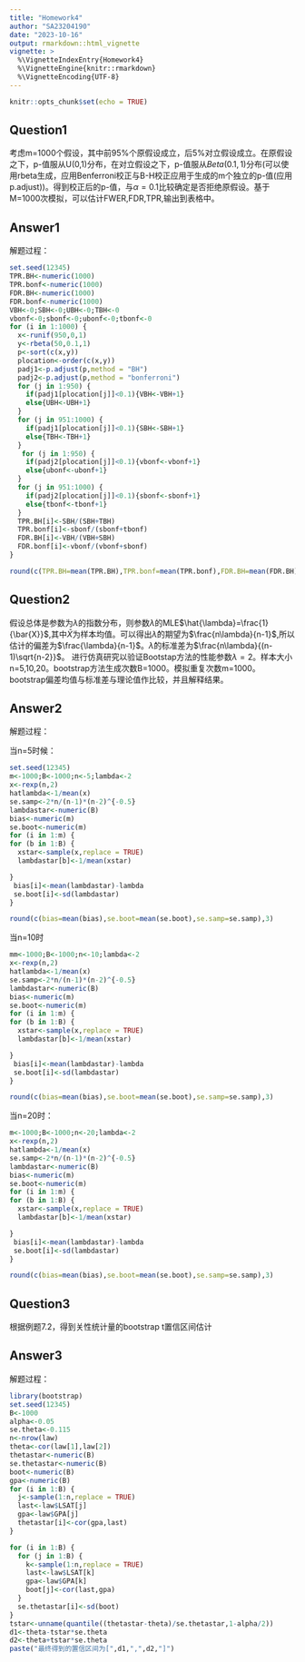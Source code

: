 ```yaml
---
title: "Homework4"
author: "SA23204190"
date: "2023-10-16"
output: rmarkdown::html_vignette
vignette: >
  %\VignetteIndexEntry{Homework4}
  %\VignetteEngine{knitr::rmarkdown}
  %\VignetteEncoding{UTF-8}
---
```


```r
knitr::opts_chunk$set(echo = TRUE)
```

## Question1

考虑m=1000个假设，其中前95%个原假设成立，后5%对立假设成立。在原假设之下，p-值服从U(0,1)分布，在对立假设之下，p-值服从$Beta(0.1,1)$分布(可以使用rbeta生成，应用Benferroni校正与B-H校正应用于生成的m个独立的p-值(应用p.adjust))。得到校正后的p-值，与$\alpha=0.1$比较确定是否拒绝原假设。基于M=1000次模拟，可以估计FWER,FDR,TPR,输出到表格中。

## Answer1

解题过程：
```r
set.seed(12345)
TPR.BH<-numeric(1000)
TPR.bonf<-numeric(1000)
FDR.BH<-numeric(1000)
FDR.bonf<-numeric(1000)
VBH<-0;SBH<-0;UBH<-0;TBH<-0
vbonf<-0;sbonf<-0;ubonf<-0;tbonf<-0
for (i in 1:1000) {
  x<-runif(950,0,1)
  y<-rbeta(50,0.1,1)
  p<-sort(c(x,y))
  plocation<-order(c(x,y))
  padj1<-p.adjust(p,method = "BH")
  padj2<-p.adjust(p,method = "bonferroni")
  for (j in 1:950) {
    if(padj1[plocation[j]]<0.1){VBH<-VBH+1}
    else{UBH<-UBH+1}
  }
  for (j in 951:1000) {
    if(padj1[plocation[j]]<0.1){SBH<-SBH+1}
    else{TBH<-TBH+1}
  }
   for (j in 1:950) {
    if(padj2[plocation[j]]<0.1){vbonf<-vbonf+1}
    else{ubonf<-ubonf+1}
  }
  for (j in 951:1000) {
    if(padj2[plocation[j]]<0.1){sbonf<-sbonf+1}
    else{tbonf<-tbonf+1}
  }
  TPR.BH[i]<-SBH/(SBH+TBH)
  TPR.bonf[i]<-sbonf/(sbonf+tbonf)
  FDR.BH[i]<-VBH/(VBH+SBH)
  FDR.bonf[i]<-vbonf/(vbonf+sbonf)
}

round(c(TPR.BH=mean(TPR.BH),TPR.bonf=mean(TPR.bonf),FDR.BH=mean(FDR.BH),FDR.bonf=mean(FDR.bonf)),4)

```

## Question2

假设总体是参数为$\lambda$的指数分布，则参数$\lambda$的MLE$\hat{\lambda}=\frac{1}{\bar{X}}$,其中$\bar{X}$为样本均值。可以得出$\hat{\lambda}$的期望为$\frac{n\lambda}{n-1}$,所以估计的偏差为$\frac{\lambda}{n-1}$。$\hat{\lambda}$的标准差为$\frac{n\lambda}{(n-1)\sqrt{n-2}}$。
进行仿真研究以验证Bootstap方法的性能参数$\lambda=2$。样本大小n=5,10,20。bootstrap方法生成次数B=1000。模拟重复次数m=1000。bootstrap偏差均值与标准差与理论值作比较，并且解释结果。

## Answer2

解题过程：

当n=5时候：
```r
set.seed(12345)
m<-1000;B<-1000;n<-5;lambda<-2
x<-rexp(n,2)
hatlambda<-1/mean(x)
se.samp<-2*n/(n-1)*(n-2)^{-0.5}
lambdastar<-numeric(B)
bias<-numeric(m)
se.boot<-numeric(m)
for (i in 1:m) {
for (b in 1:B) {
  xstar<-sample(x,replace = TRUE)
  lambdastar[b]<-1/mean(xstar)

}
 bias[i]<-mean(lambdastar)-lambda
 se.boot[i]<-sd(lambdastar)
}

round(c(bias=mean(bias),se.boot=mean(se.boot),se.samp=se.samp),3)


```
当n=10时
```r
mm<-1000;B<-1000;n<-10;lambda<-2
x<-rexp(n,2)
hatlambda<-1/mean(x)
se.samp<-2*n/(n-1)*(n-2)^{-0.5}
lambdastar<-numeric(B)
bias<-numeric(m)
se.boot<-numeric(m)
for (i in 1:m) {
for (b in 1:B) {
  xstar<-sample(x,replace = TRUE)
  lambdastar[b]<-1/mean(xstar)

}
 bias[i]<-mean(lambdastar)-lambda
 se.boot[i]<-sd(lambdastar)
}

round(c(bias=mean(bias),se.boot=mean(se.boot),se.samp=se.samp),3)
```
当n=20时：
```r
m<-1000;B<-1000;n<-20;lambda<-2
x<-rexp(n,2)
hatlambda<-1/mean(x)
se.samp<-2*n/(n-1)*(n-2)^{-0.5}
lambdastar<-numeric(B)
bias<-numeric(m)
se.boot<-numeric(m)
for (i in 1:m) {
for (b in 1:B) {
  xstar<-sample(x,replace = TRUE)
  lambdastar[b]<-1/mean(xstar)

}
 bias[i]<-mean(lambdastar)-lambda
 se.boot[i]<-sd(lambdastar)
}

round(c(bias=mean(bias),se.boot=mean(se.boot),se.samp=se.samp),3)
```

## Question3

根据例题7.2，得到关性统计量的bootstrap t置信区间估计

## Answer3

解题过程：
```r
library(bootstrap)
set.seed(12345)
B<-1000
alpha<-0.05
se.theta<-0.115
n<-nrow(law)
theta<-cor(law[1],law[2])
thetastar<-numeric(B)
se.thetastar<-numeric(B)
boot<-numeric(B)
gpa<-numeric(B)
for (i in 1:B) {
  j<-sample(1:n,replace = TRUE)
  last<-law$LSAT[j]
  gpa<-law$GPA[j]
  thetastar[i]<-cor(gpa,last)
}

for (i in 1:B) {
  for (j in 1:B) {
    k<-sample(1:n,replace = TRUE)
    last<-law$LSAT[k]
    gpa<-law$GPA[k]
    boot[j]<-cor(last,gpa)
  }
  se.thetastar[i]<-sd(boot)
}
tstar<-unname(quantile((thetastar-theta)/se.thetastar,1-alpha/2))
d1<-theta-tstar*se.theta
d2<-theta+tstar*se.theta
paste("最终得到的置信区间为[",d1,",",d2,"]")

```
